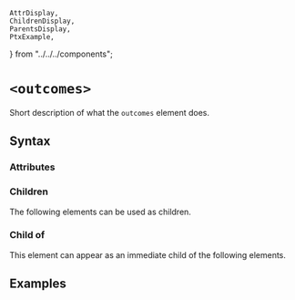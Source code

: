     AttrDisplay,
    ChildrenDisplay,
    ParentsDisplay,
    PtxExample,
} from "../../../components";

# `<outcomes>`

Short description of what the `outcomes` element does.

## Syntax

### Attributes

<AttrDisplay name="outcomes" />

### Children

The following elements can be used as children.

<ChildrenDisplay name="outcomes" />

### Child of

This element can appear as an immediate child of the following elements.

<ParentsDisplay name="outcomes" />

## Examples

    